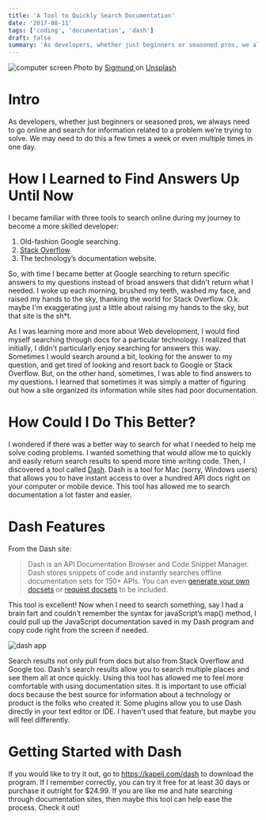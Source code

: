 ```yaml
---
title: 'A Tool to Quickly Search Documentation'
date: '2017-08-11'
tags: ['coding', 'documentation', 'dash']
draft: false
summary: 'As developers, whether just beginners or seasoned pros, we always need to go online and search for information related to a problem we’re trying to solve. We may need to do this a few times a week or even multiple times in one day....'
---
```


<div className="text-center">
  <Image alt="computer screen" src="/static/images/dashTool.jpg" width={600} height={434} />
  Photo by <a href="https://unsplash.com/@sigmund?utm_source=unsplash&utm_medium=referral&utm_content=creditCopyText">
    Sigmund
  </a> on <a href="https://unsplash.com/s/photos/documentation?utm_source=unsplash&utm_medium=referral&utm_content=creditCopyText">Unsplash</a>
</div>

# Intro

As developers, whether just beginners or seasoned pros, we always need to go online and search for information related to a problem we’re trying to solve. We may need to do this a few times a week or even multiple times in one day.

# How I Learned to Find Answers Up Until Now

I became familiar with three tools to search online during my journey to become a more skilled developer:

1. Old-fashion Google searching.
2. [Stack Overflow](https://stackoverflow.com/)
3. The technology’s documentation website.

So, with time I became better at Google searching to return specific answers to my questions instead of broad answers that didn't return what I needed. I woke up each morning, brushed my teeth, washed my face, and raised my hands to the sky, thanking the world for Stack Overflow. O.k. maybe I'm exaggerating just a little about raising my hands to the sky, but that site is the sh\*t.

As I was learning more and more about Web development, I would find myself searching through docs for a particular technology. I realized that initially, I didn't particularly enjoy searching for answers this way. Sometimes I would search around a bit, looking for the answer to my question, and get tired of looking and resort back to Google or Stack Overflow. But, on the other hand, sometimes, I was able to find answers to my questions. I learned that sometimes it was simply a matter of figuring out how a site organized its information while sites had poor documentation.

# How Could I Do This Better?

I wondered if there was a better way to search for what I needed to help me solve coding problems. I wanted something that would allow me to quickly and easily return search results to spend more time writing code. Then, I discovered a tool called [Dash](https://kapeli.com/dash). Dash is a tool for Mac (sorry, Windows users) that allows you to have instant access to over a hundred API docs right on your computer or mobile device. This tool has allowed me to search documentation a lot faster and easier.

# Dash Features

From the Dash site:

> Dash is an API Documentation Browser and Code Snippet Manager. Dash stores snippets of code and instantly searches offline documentation sets for 150+ APIs. You can even [generate your own docsets](https://kapeli.com/docsets) or [request docsets](https://kapeli.com/contact) to be included.

This tool is excellent! Now when I need to search something, say I had a brain fart and couldn’t remember the syntax for javaScript’s map() method, I could pull up the JavaScript documentation saved in my Dash program and copy code right from the screen if needed.

<div className="text-center">
  <Image alt="dash app" src="/static/images/dashExample.png" width={600} height={334} />
</div>

Search results not only pull from docs but also from Stack Overflow and Google too. Dash's search results allow you to search multiple places and see them all at once quickly. Using this tool has allowed me to feel more comfortable with using documentation sites. It is important to use official docs because the best source for information about a technology or product is the folks who created it. Some plugins allow you to use Dash directly in your text editor or IDE. I haven't used that feature, but maybe you will feel differently.

# Getting Started with Dash

If you would like to try it out, go to https://kapeli.com/dash to download the program. If I remember correctly, you can try it free for at least 30 days or purchase it outright for $24.99.
If you are like me and hate searching through documentation sites, then maybe this tool can help ease the process. Check it out!
